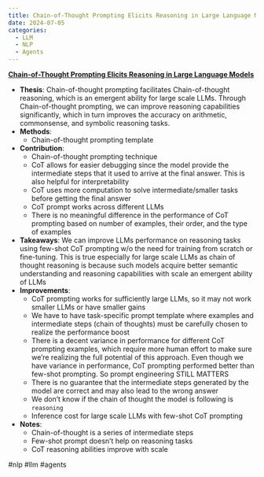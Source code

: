```yaml
---
title: Chain-of-Thought Prompting Elicits Reasoning in Large Language Models
date: 2024-07-05
categories:
  - LLM
  - NLP
  - Agents
---
```

**[Chain-of-Thought Prompting Elicits Reasoning in Large Language Models](http://arxiv.org/abs/2201.11903)**

- **Thesis**: Chain-of-thought prompting facilitates Chain-of-thought
reasoning, which is an emergent ability for large scale LLMs. Through
Chain-of-thought prompting, we can improve reasoning capabilities
significantly, which in turn improves the accuracy on arithmetic, commonsense,
and symbolic reasoning tasks.
- **Methods**:
    - Chain-of-thought prompting template
- **Contribution**:
    - Chain-of-thought prompting technique
    - CoT allows for easier debugging since the model provide the intermediate
      steps that it used to arrive at the final answer. This is also helpful
    for interpretability
    - CoT uses more computation to solve intermediate/smaller tasks before
    getting the final answer
    - CoT prompt works across different LLMs
    - There is no meaningful difference in the performance of CoT prompting
    based on number of examples, their order, and the type of examples
- **Takeaways**: We can improve LLMs performance on reasoning tasks using
few-shot CoT prompting w/o the need for training from scratch or fine-tuning.
This is true especially for large scale LLMs as chain of thought reasoning is
because such models acquire better semantic understanding and reasoning
capabilities with scale
an emergent ability of LLMs
- **Improvements**:
    - CoT prompting works for sufficiently large LLMs, so it may not work
    smaller LLMs or have smaller gains
    - We have to have task-specific prompt template where examples and
    intermediate steps (chain of thoughts) must be carefully chosen to realize
    the performance boost
    - There is a decent variance in performance for different CoT prompting
    examples, which require more human effort to make sure we're realizing the
    full potential of this approach. Even though we have variance in
    performance, CoT prompting performed better than few-shot prompting. So
    prompt engineering STILL MATTERS
    - There is no guarantee that the intermediate steps generated by the model
      are correct and may also lead to the wrong answer
    - We don't know if the chain of thought the model is following is `reasoning`
    - Inference cost for large scale LLMs with few-shot CoT prompting
- **Notes**:
    - Chain-of-thought is a series of intermediate steps
    - Few-shot prompt doesn't help on reasoning tasks
    - CoT reasoning abilities improve with scale

#nlp #llm #agents
